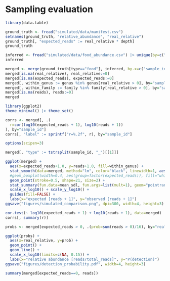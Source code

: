 # Sampling evaluation

```r
library(data.table)

ground_truth <- fread("simulated/data/manifest.csv")
setnames(ground_truth, "relative_abundance", "real_relative")
ground_truth[, "expected_reads" := real_relative * depth]
ground_truth
```

```r
inferred <- fread("simulated/data/food_abundance.csv") |> unique(by=c("sample_id", "matched_taxid"))
inferred
```

```r
merged <- merge(ground_truth[type=="food"], inferred, by.x=c("sample_id", "id"), by.y=c("sample_id", "matched_taxid"), all=T)
merged[is.na(real_relative), real_relative:=0]
merged[is.na(expected_reads), expected_reads:=0]
merged[, within_genus := genus %in% genus[real_relative > 0], by="sample_id"]
merged[, within_family := family %in% family[real_relative > 0], by="sample_id"]
merged[is.na(reads), reads:=0]
merged
```

```r
library(ggplot2)
theme_minimal() |> theme_set()

corrs <- merged[, .( 
  r=cor(log10(expected_reads + 1), log10(reads + 1))
), by="sample_id"]
corrs[, "label" := sprintf("r=%.2f", r), by="sample_id"]

options(scipen=3)

merged[, "type" := tstrsplit(sample_id, "_")[[1]]]

ggplot(merged) +
  aes(x=expected_reads+1.0, y=reads+1.0, fill=within_genus) +
  stat_smooth(data=merged, method="lm", color="black", linewidth=1, aes(group=1)) +
  #geom_boxplot(width=0.4, aes(group=factor(expected_reads)), fill="white", color="black", outlier.color=NA) +
  geom_point(stroke=0.5, shape=21, size=2) +
  stat_summary(fun.data=mean_sdl, fun.args=list(mult=1), geom="pointrange", aes(group=1), shape=23, fill="white") +
  scale_x_log10() + scale_y_log10() + 
  guides(fill=FALSE) +
  labs(x="expected [reads + 1]", y="observed [reads + 1]")
ggsave("figures/simulated_comparison.png", dpi=300, width=4, height=3)
```

```r
cor.test(~ log10(expected_reads + 1) + log10(reads + 1), data=merged)
corrs[, summary(r)]
```

```r
probs <- merged[expected_reads > 0, .(prob=sum(reads > 0)/16), by="real_relative"]

ggplot(probs) +
  aes(x=real_relative, y=prob) +
  geom_point() +
  geom_line() +
  scale_x_log10(limits=c(NA, 0.15)) +
  labs(x="relative abundance [reads/total_reads]", y="P(detection)")
ggsave("figures/detection_probability.pdf", width=4, height=3)
```


```r
summary(merged[expected_reads==0, reads])
```